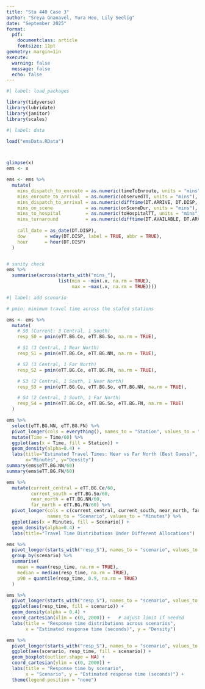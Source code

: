 ```yaml
---
title: "Sta 440 Case 3"
author: "Sreya Gnanavel, Yura Heo, Lily Seelig"
date: "September 2025"
format: 
  pdf:
    documentclass: article
    fontsize: 11pt
geometry: margin=1in
execute: 
  warning: false
  message: false
  echo: false
---
```


```r
#| label: load_packages

library(tidyverse)
library(lubridate)
library(janitor)    
library(scales)  

```

```r
#| label: data

load("emsData.RData")



glimpse(x)
ems <- x


```

```r
ems <- ems %>%
  mutate(
    mins_dispatch_to_enroute = as.numeric(timeToEnroute, units = "mins"),
    mins_enroute_to_arrival  = as.numeric(observedTT, units = "mins"),
    mins_dispatch_to_arrival = as.numeric(difftime(DT.ARRIVE, DT.DISP, units = "mins")),
    mins_on_scene            = as.numeric(onSceneDur, units = "mins"),
    mins_to_hospital         = as.numeric(toHospitalTT, units = "mins"),
    mins_turnaround          = as.numeric(difftime(DT.AVAILABLE, DT.ARVREC, units = "mins")),
    
    call_date = as_date(DT.DISP),
    dow       = wday(DT.DISP, label = TRUE, abbr = TRUE),
    hour      = hour(DT.DISP)
  )


# sanity check
ems %>%
  summarise(across(starts_with("mins_"), 
                   list(min = ~min(.x, na.rm = TRUE),
                        max = ~max(.x, na.rm = TRUE))))

```

```r
#| label: add scenario

# pmin: minimum travel time across the stafed stations 

ems <- ems %>%
  mutate(
    # S0 (Current: 3 Central, 1 South)
    resp_S0 = pmin(eTT.BG.Ce, eTT.BG.So, na.rm = TRUE),

    # S1 (3 Central, 1 Near North)
    resp_S1 = pmin(eTT.BG.Ce, eTT.BG.NN, na.rm = TRUE),

    # S2 (3 Central, 1 Far North)
    resp_S2 = pmin(eTT.BG.Ce, eTT.BG.FN, na.rm = TRUE),

    # S3 (2 Central, 1 South, 1 Near North)
    resp_S3 = pmin(eTT.BG.Ce, eTT.BG.So, eTT.BG.NN, na.rm = TRUE),

    # S4 (2 Central, 1 South, 1 Far North)
    resp_S4 = pmin(eTT.BG.Ce, eTT.BG.So, eTT.BG.FN, na.rm = TRUE)
  )
```

```r
ems %>%
  select(eTT.BG.NN, eTT.BG.FN) %>%
  pivot_longer(cols = everything(), names_to = "Station", values_to = "Time") %>%
  mutate(Time = Time/60) %>%
  ggplot(aes(x = Time, fill = Station)) +
  geom_density(alpha=0.4) +
  labs(title="Estimated Travel Times: Near vs Far North (Best Guess)",
       x="Minutes", y="Density")
summary(ems$eTT.BG.NN/60)
summary(ems$eTT.BG.FN/60)

ems %>%
  mutate(current_central = eTT.BG.Ce/60,
         current_south = eTT.BG.So/60,
         near_north = eTT.BG.NN/60,
         far_north = eTT.BG.FN/60) %>%
  pivot_longer(cols = c(current_central, current_south, near_north, far_north),
               names_to = "Scenario", values_to = "Minutes") %>%
  ggplot(aes(x = Minutes, fill = Scenario)) +
  geom_density(alpha=0.4) +
  labs(title="Travel Time Distributions Under Different Allocations")
```
```r
ems %>%
  pivot_longer(starts_with("resp_S"), names_to = "scenario", values_to = "resp_time") %>%
  group_by(scenario) %>%
  summarise(
    mean = mean(resp_time, na.rm = TRUE),
    median = median(resp_time, na.rm = TRUE),
    p90 = quantile(resp_time, 0.9, na.rm = TRUE)
  )
```
```r
ems %>%
  pivot_longer(starts_with("resp_S"), names_to = "scenario", values_to = "resp_time") %>%
  ggplot(aes(resp_time, fill = scenario)) +
  geom_density(alpha = 0.4) +
  coord_cartesian(xlim = c(0, 2000)) +   # adjust limit if needed
  labs(title = "Response time distributions across scenarios",
       x = "Estimated response time (seconds)", y = "Density")
```
```r
ems %>%
  pivot_longer(starts_with("resp_S"), names_to = "scenario", values_to = "resp_time") %>%
  ggplot(aes(scenario, resp_time, fill = scenario)) +
  geom_boxplot(outlier.shape = NA) +
  coord_cartesian(ylim = c(0, 2000)) +
  labs(title = "Response time by scenario",
       x = "Scenario", y = "Estimated response time (seconds)") +
  theme(legend.position = "none")
```

